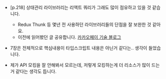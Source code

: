 -   [p.218] 상태관리 라이브러리는 리액트 쿼리가 그래도 많이 점유하고 있을 것 같습니다.

    -   Redux Thunk 등 몇년 전 사용하던 라이브러리들의 단점을 잘 보완한 것 같아요.
    -   이전에 읽어봤던 글 공유합니다. [카카오페이 기술 블로그](https://tech.kakaopay.com/post/react-query-1/)

-   7장은 전체적으로 핵심내용이 타입스크립트 내용은 아닌거 같다는.. 생각이 들었습니다.
-   제가 API 모킹을 잘 안해봐서 모르는데, 저렇게 모킹하는게 더 리소스가 많이 드는거 같다는 생각도 듭니다.
